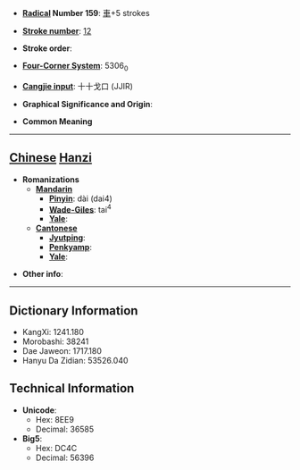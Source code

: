 * '''[[Wiktionary:Chinese radical index| Radical]] Number 159''': [[Wiktionary:Chinese radical index 車|車]]+5 strokes

* '''[[Wiktionary:Chinese total strokes index|Stroke number]]''': [[Wiktionary:Chinese total strokes index 12|12]]

* '''Stroke order''': 

* '''[[Wiktionary:Chinese four corner index|Four-Corner System]]''': 5306<sub>0</sub>

* '''[[Wiktionary:Chinese Cangjie index|Cangjie input]]''': 十十戈口 (JJIR)

* '''Graphical Significance and Origin''': 

* '''Common Meaning'''

----

== [[Chinese]] [[Hanzi]] ==

* '''Romanizations'''
** '''[[Mandarin]]'''
*** '''[[Pinyin]]''': dài (dai4)
*** '''[[Wade-Giles]]''': tai<sup>4</sup>
*** '''[[Yale]]''': 
** '''[[Cantonese]]'''
*** '''[[Jyutping]]''':
*** '''[[Penkyamp]]''': 
*** '''[[Yale]]''': 

* '''Other info''': 

----

== Dictionary Information ==

* KangXi: 1241.180
* Morobashi: 38241
* Dae Jaweon: 1717.180
* Hanyu Da Zidian: 53526.040

== Technical Information ==

* '''Unicode''':
** Hex: 8EE9
** Decimal: 36585
* '''Big5''':
** Hex: DC4C
** Decimal: 56396